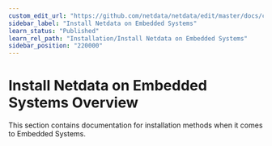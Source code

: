 ```yaml
---
custom_edit_url: "https://github.com/netdata/netdata/edit/master/docs/category-overview-pages/install-netdata-on-embedded-systems.md"
sidebar_label: "Install Netdata on Embedded Systems"
learn_status: "Published"
learn_rel_path: "Installation/Install Netdata on Embedded Systems"
sidebar_position: "220000"
---
```

# Install Netdata on Embedded Systems Overview

This section contains documentation for installation methods when it comes to Embedded Systems.
